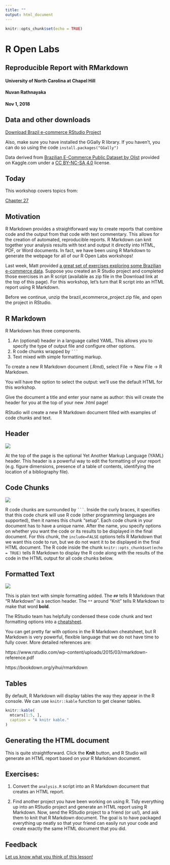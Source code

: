 ```yaml
---
title: ""
output: html_document
---
```


```r
knitr::opts_chunk$set(echo = TRUE)
```

# R Open Labs
## Reproducible Report with RMarkdown
#### University of North Carolina at Chapel Hill
#### Nuvan Rathnayaka
#### Nov 1, 2018

## Data and other downloads

[Download Brazil e-commerce RStudio Project](https://github.com/UNC-Libraries-data/R-Open-Labs/raw/master/week7_RMarkdown/download/brazil_ecommerce_project.zip)

Also, make sure you have installed the GGally R library. If you haven't, you can do so using the code `install.packages("GGally")`

Data derived from [Brazilian E-Commerce Public Dataset by Olist](https://www.kaggle.com/olistbr/brazilian-ecommerce) provided on Kaggle.com under a [CC BY-NC-SA 4.0](https://creativecommons.org/licenses/by-nc-sa/4.0/) license.

## Today
This workshop covers topics from:

[Chapter 27](https://r4ds.had.co.nz/r-markdown.html)


## Motivation
R Markdown provides a straightforward way to create reports that combine code and the output from that code with text commentary. This allows for the creation of automated, reproducible reports. R Markdown can knit together your analysis results with text and output it directly into HTML, PDF, or Word documents. In fact, we have been using R Markdown to generate the webpage for all of our R Open Labs workshops!

Last week, Matt provided [a great set of exercises exploring some Brazilian e-commerce data](https://unc-libraries-data.github.io/R-Open-Labs/week6_MergeReshape/R_OpenLabs_6_MergeReshape.html#Exercises). Suppose you created an R Studio project and completed those exercises in an R script (available as zip file in the Download link at the top of this page). For this workshop, let's turn that R script into an HTML report using R Markdown.

Before we continue, unzip the brazil_ecommerce_project.zip file, and open the project in RStudio.

## R Markdown
R Markdown has three components.

1. An (optional) header in a language called YAML. This allows you to specify the type of output file and configure other options.
2. R code chunks wrapped by ` ``` `
3. Text mixed with simple formatting markup.

To create a new R Markdown document (.Rmd), select File -> New File -> R Markdown.

You will have the option to select the output: we’ll use the default HTML for this workshop.

Give the document a title and enter your name as author: this will create the header for you at the top of your new .html page!

RStudio will create a new R Markdown document filled with examples of code chunks and text.

## Header
![](figures/header.png)

At the top of the page is the optional Yet Another Markup Language (YAML) header. This header is a powerful way to edit the formatting of your report (e.g. figure dimensions, presence of a table of contents, identifying the location of a bibliography file).

## Code Chunks
![](figures/code chunk.png)

R code chunks are surrounded by ` ``` `. Inside the curly braces, it specifies that this code chunk will use R code (other programming languages are supported), then it names this chunk "setup". Each code chunk in your document has to have a unique name. After the name, you specify options on whether you want the code or its results to be displayed in the final document. For this chunk, the `include=FALSE` options tells R Markdown that we want this code to run, but we do not want it to be displayed in the final HTML document. The R code inside the chunk `knitr::opts_chunk$set(echo = TRUE)` tells R Markdown to display the R code along with the results of the code in the HTML output for all code chunks below.

## Formatted Text
![](figures/text.png)

This is plain text with simple formatting added. The `##` tells R Markdown that "R Markdown" is a section header. The ``**`` around "Knit" tells R Markdown to make that word **bold**.

The RStudio team has helpfully condensed these code chunk and text formatting options into a [cheatsheet](https://www.rstudio.com/wp-content/uploads/2015/02/rmarkdown-cheatsheet.pdf).

You can get pretty far with options in the R Markdown cheatsheet, but R Markdown is very powerful, flexible language that we do not have time to fully cover. More detailed references are:

https://www.rstudio.com/wp-content/uploads/2015/03/rmarkdown-reference.pdf

https://bookdown.org/yihui/rmarkdown


## Tables

By default, R Markdown will display tables the way they appear in the R console. We can use `knitr::kable` function to get cleaner tables.

```r
knitr::kable(
  mtcars[1:5, ], 
  caption = "A knitr kable."
)
```

## Generating the HTML document

This is quite straightforward. Click the **Knit** button, and R Studio will generate an HTML report based on your R Markdown document.


## Exercises:

1. Convert the `analysis.R` script into an R Markdown document that creates an HTML report.

2. Find another project you have been working on using R. Tidy everything up into an RStudio project and generate an HTML report using R Markdown. Now, send the RStudio project to a friend (or us!), and ask them to knit that R Markdown document. The goal is to have packaged everything up neatly so that your friend can easily run your code and create exactly the same HTML document that you did.


## Feedback
[Let us know what you think of this lesson!](https://unc.az1.qualtrics.com/jfe/form/SV_8e1zRY2rlFUYBMx)